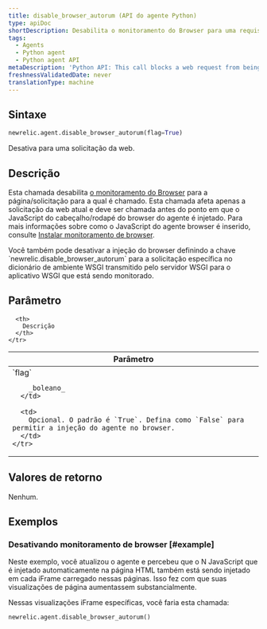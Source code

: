 ```yaml
---
title: disable_browser_autorum (API do agente Python)
type: apiDoc
shortDescription: Desabilita o monitoramento do Browser para uma requisição web.
tags:
  - Agents
  - Python agent
  - Python agent API
metaDescription: 'Python API: This call blocks a web request from being able to be instrumented by the browser agent.'
freshnessValidatedDate: never
translationType: machine
---
```


## Sintaxe

```py
newrelic.agent.disable_browser_autorum(flag=True)
```

Desativa <InlinePopover type="browser"/>para uma solicitação da web.

## Descrição

Esta chamada desabilita [o monitoramento do Browser](/docs/browser/new-relic-browser/getting-started/introduction-new-relic-browser) para a página/solicitação para a qual é chamado. Esta chamada afeta apenas a solicitação da web atual e deve ser chamada antes do ponto em que o JavaScript do cabeçalho/rodapé do browser do agente é injetado. Para mais informações sobre como o JavaScript do agente browser é inserido, consulte [Instalar monitoramento de browser](/docs/browser/new-relic-browser/installation-configuration/add-apps-new-relic-browser).

<Callout variant="tip">
  Você também pode desativar a injeção do browser definindo a chave `newrelic.disable_browser_autorum` para a solicitação específica no dicionário de ambiente WSGI transmitido pelo servidor WSGI para o aplicativo WSGI que está sendo monitorado.
</Callout>

## Parâmetro

<table>
  <thead>
    <tr>
      <th width="25%">
        Parâmetro
      </th>

      <th>
        Descrição
      </th>
    </tr>
  </thead>

  <tbody>
    <tr>
      <td>
        `flag`

        _boleano_
      </td>

      <td>
        Opcional. O padrão é `True`. Defina como `False` para permitir a injeção do agente no browser.
      </td>
    </tr>
  </tbody>
</table>

## Valores de retorno

Nenhum.

## Exemplos

### Desativando monitoramento de browser [#example]

Neste exemplo, você atualizou o agente e percebeu que o N JavaScript que é injetado automaticamente na página HTML também está sendo injetado em cada iFrame carregado nessas páginas. Isso fez com que suas visualizações de página aumentassem substancialmente.

Nessas visualizações iFrame específicas, você faria esta chamada:

```py
newrelic.agent.disable_browser_autorum()
```